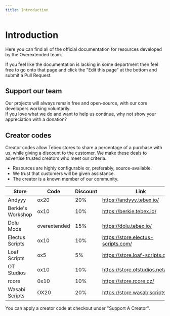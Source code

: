 ```yaml
---
title: Introduction
---
```



# Introduction

Here you can find all of the official documentation for resources developed by the Overextended team.

If you feel like the documentation is lacking in some department then feel free to go onto that page and click the "Edit this page" at the bottom and submit a Pull Request.

## Support our team

Our projects will always remain free and open-source, with our core developers working voluntarily.  
If you love what we do and want to help us continue, why not show your appreciation with a donation?

<div className="mt-2 flex flex-wrap justify-evenly gap-4">
  <DonateLink image="https://avatars.githubusercontent.com/u/65407488?v=4" name="Linden" kofiName="thelindat" />
  <DonateLink image="https://avatars.githubusercontent.com/u/39926192?v=4" name="Luke" kofiName="lukewastaken" />
  <DonateLink image="https://avatars.githubusercontent.com/u/31368547?v=4" name="DokaDoka" kofiName="dokadoka" />
</div>

## Creator codes

Creator codes allow Tebex stores to share a percentage of a purchase with us, while giving a discount to the customer. We make these deals to advertise trusted creators who meet our criteria.

- Resources are highly configurable or, preferably, source-available.
- We trust that customers will be given assistance.
- The creator is a known member of our community.

| Store             | Code         | Discount | Link                               |
| ----------------- | ------------ | -------- | ---------------------------------- |
| Andyyy            | ox20         | 20%      | https://andyyy.tebex.io/           |
| Berkie's Workshop | ox10         | 10%      | https://berkie.tebex.io/           |
| Dolu Mods         | overextended | 15%      | https://dolu.tebex.io/             |
| Electus Scripts   | ox10         | 10%      | https://store.electus-scripts.com/ |
| Loaf Scripts      | ox5          | 5%       | https://store.loaf-scripts.com/    |
| OT Studios        | ox10         | 10%      | https://store.otstudios.net/ox     |
| rcore             | 0x10         | 10%      | https://store.rcore.cz/            |
| Wasabi Scripts    | OX20         | 20%      | https://store.wasabiscripts.com/   |

You can apply a creator code at checkout under "Support A Creator".
